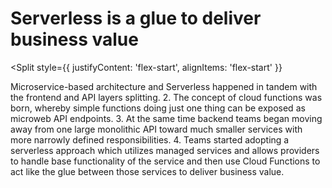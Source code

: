 
# Serverless is a glue to deliver business value

<Split
  style={{
    justifyContent: 'flex-start',
    alignItems: 'flex-start'
  }}
>
  <Serverless />
</Split>

<Notes>
  Microservice-based architecture and Serverless happened in tandem
  with the frontend and API layers splitting. 2. The concept of
  cloud functions was born, whereby simple functions doing just one
  thing can be exposed as microweb API endpoints. 3. At the same 
  time backend teams began moving away from one large monolithic API toward
  much smaller services with more narrowly defined responsibilities.
  4. Teams started adopting a serverless approach which
  utilizes managed services and allows providers to handle
  base functionality of the service and then use
  Cloud Functions to act like the glue between those services to
  deliver business value.
</Notes>

